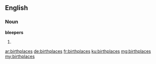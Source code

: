 ==English==

===Noun===
'''bleepers'''

# {{plural of|birthplace}}

[[ar:birthplaces]]
[[de:birthplaces]]
[[fr:birthplaces]]
[[ku:birthplaces]]
[[mg:birthplaces]]
[[my:birthplaces]]